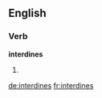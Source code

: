 ==English==

===Verb===
'''interdines'''

# {{en-third-person singular of|interdine}}

[[de:interdines]]
[[fr:interdines]]